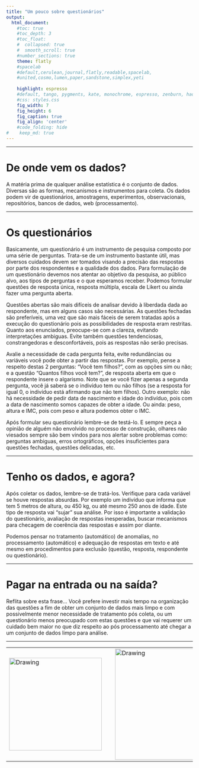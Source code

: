 ```yaml
---
title: "Um pouco sobre questionários"
output:
  html_document:                    
    #toc: true                       
    #toc_depth: 3                    
    #toc_float:                      
    #  collapsed: true
    #  smooth_scroll: true
    #number_sections: true           
    theme: flatly
    #spacelab
    #default,cerulean,journal,flatly,readable,spacelab,
    #united,cosmo,lumen,paper,sandstone,simplex,yeti
    
    highlight: espresso
    #default, tango, pygments, kate, monochrome, espresso, zenburn, haddock, and textmate
    #css: styles.css                
    fig_width: 7                    
    fig_height: 6                   
    fig_caption: true               
    fig_align: 'center'
    #code_folding: hide              
#    keep_md: true                   
---
```


---

# De onde vem os dados?

A matéria prima de qualquer análise estatística é o conjunto de dados. Diversas são as formas, mecanismos e instrumentos para coleta. Os dados podem vir de questionários, amostragens, experimentos, observacionais, repositórios, bancos de dados, web (processamento).

---

# Os questionários

Basicamente, um questionário é um instrumento de pesquisa composto por uma série de perguntas. Trata-se de um instrumento bastante útil, mas diversos cuidados devem ser tomados visando a precisão das respostas por parte dos respondentes e a qualidade dos dados. Para formulação de um questionário devemos nos atentar ao objetivo da pesquisa, ao público alvo, aos tipos de perguntas e o que esperamos receber. Podemos formular questões de resposta única, resposta múltipla, escala de Likert ou ainda fazer uma pergunta aberta.

Questões abertas são mais difíceis de analisar devido à liberdada dada ao respondente, mas em alguns casos são necessárias. As questões fechadas são preferíveis, uma vez que são mais fáceis de serem tratadas após a execução do questionário pois as possibilidades de resposta eram restritas. Quanto aos enunciados, preocupe-se com a clareza, evitando interpretações ambiguas. Evite também questões tendenciosas, constrangedoras e desconfortáveis, pois as respostas não serão precisas. 

Avalie a necessidade de cada pergunta feita, evite redundâncias ou variáveis você pode obter a partir das respostas. Por exemplo, pense a respeito destas 2 perguntas: "Você tem filhos?", com as opções sim ou não; e a questão "Quantos filhos você tem?", de resposta aberta em que o respondente insere o algarismo. Note que se você fizer apenas a segunda pergunta, você já saberá se o indivíduo tem ou não filhos (se a resposta for igual 0, o indivíduo está afirmando que não tem filhos). Outro exemplo: não há necessidade de pedir data de nascimento e idade do indivíduo, pois com a data de nascimento somos capazes de obter a idade. Ou ainda: peso, altura e IMC, pois com peso e altura podemos obter o IMC.

Após formular seu questionário lembre-se de testá-lo. E sempre peça a opinião de alguém não envolvido no processo de construção, olhares não viesados sempre são bem vindos para nos alertar sobre problemas como: perguntas ambiguas, erros ortográficos, opções insuficientes para questões fechadas, questões delicadas, etc. 

---

# Tenho os dados, e agora?

Após coletar os dados, lembre-se de tratá-los. Verifique para cada variável se houve respostas absurdas. Por exemplo um indivíduo que informa que tem 5 metros de altura, ou 450 kg, ou até mesmo 250 anos de idade. Este tipo de resposta vai "sujar" sua análise. Por isso é importante a validação do questionário, avaliação de respostas inesperadas, buscar mecanismos para checagem de coerência das respostas e assim por diante.

Podemos pensar no tratamento (automático) de anomalias, no processamento (automático) e adequação de respostas em texto e até mesmo em procedimentos para exclusão (questão, resposta, respondente ou questionário).

---

# Pagar na entrada ou na saída?

Reflita sobre esta frase... Você prefere investir mais tempo na organização das questões a fim de obter um conjunto de dados mais limpo e com possivelmente menor necessidade de tratamento pós coleta, ou um questionário menos preocupado com estas questões e que vai requerer um cuidado bem maior no que diz respeito ao pós processamento até chegar a um conjunto de dados limpo para análise.

---


<center>

<table><tr>

<td> <img src="img/dest-texto-2.png" alt="Drawing" style="width: 250px;"/> </td>

<td> &nbsp; &nbsp; &nbsp; &nbsp; &nbsp; &nbsp; </td>

<td> <img src="img/transversais.png" alt="Drawing" style="width: 300px;"/> </td>

<td> &nbsp; &nbsp; &nbsp; &nbsp; &nbsp; &nbsp; </td>

<td> <img src="img/ufpr-transparent-600px.png" alt="Drawing" style="width: 200px;"/> </td>

</center>


<div class="tocify-extend-page" data-unique="tocify-extend-page" style="height: 0;"></div>